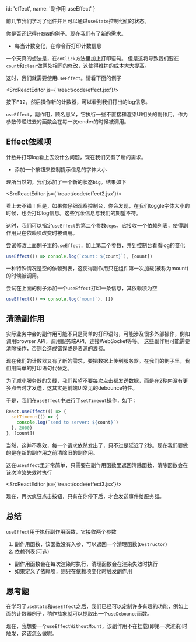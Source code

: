 
  id: 'effect',
  name: '副作用 useEffect'
}

前几节我们学习了组件并且可以通过`useState`控制他们的状态。

你是否还记得`计数器`的例子。现在我们有了新的需求。

- 每当计数变化，在命令行打印计数信息

一个天真的想法是，在`onClick`方法里加上打印语句。
但是这将导致我们要在`count`和`clear`做两处相同的修改，这使得维护的成本大大提高。

这时，我们就需要使用`useEffect`。请看下面的例子

<SrcReactEditor js={'/react/code/effect.jsx'}/>

按下<kbd>F12</kbd>，然后操作新的计数器，可以看到我们打出的log信息。

`useEffect`，副作用，顾名思义，它执行一些不直接和渲染UI相关的副作用。作为参数传递进去的函数会在每一次render的时候被调用。

## Effect依赖项

计数并打印log看上去没什么问题，现在我们又有了新的需求。

- 添加一个按钮来控制提示信息的字体大小

理所当然的，我们添加了一个新的状态`big`。结果如下

<SrcReactEditor js={'/react/code/effect2.jsx'}/>

看上去不错！但是，如果你仔细观察控制台，你会发现，在我们toggle字体大小的时候，也会打印log信息。这些冗余信息与我们的期望不符。

这时，我们可以指定`useEffect`的第二个参数`deps`，它接收一个依赖列表，使得副作用只在依赖项改变时被调用。

尝试修改上面例子里的`useEffect`，加上第二个参数，并到控制台看看log的变化

```javascript
useEffect(() => console.log(`count: ${count}`), [count])
```

一种特殊情况是空的依赖列表，这使得副作用只在组件第一次加载(被称为mount)的时候被调用。

尝试在上面的例子添加一个`useEffect`打印一条信息，其依赖项为空

```javascript
useEffect(() => console.log(`mount`), [])
```

## 清除副作用

实际业务中会的副作用可能不只是简单的打印语句，可能涉及很多外部操作，例如调用browser API，调用服务端API，连接WebSocket等等。
这些副作用可能需要清除操作，否则会造成错误或是资源的浪费。

现在我们的计数器又有了新的需求，要把数据上传到服务器。在我们的例子里，我们用简单的打印语句代替之。

为了减小服务器的负载，我们希望不要每次点击都发送数据，而是在2秒内没有更多点击时才发送，这其实是前端UI常见的debounce特性。

于是，我们在`useEffect`中进行了`setTimeout`操作，如下：

```javascript
React.useEffect(() => {
  setTimeout(() => {
    console.log(`send to server: ${count}`)
  }, 2000)
}, [count])
```

当然，这并不奏效，每一个请求依然发出了，只不过是延迟了2秒。现在我们要做的是在新的副作用之前清除旧的副作用。

这在`useEffect`里非常简单，只需要在副作用函数里返回清除函数，清除函数会在该次渲染失效时执行

<SrcReactEditor js={'/react/code/effect3.jsx'}/>

现在，再次疯狂点击按钮，只有在你停下后，才会发送事件给服务器。

## 总结

`useEffect`用于执行副作用函数，它接收两个参数

1. 副作用函数，该函数没有入参，可以返回一个清理函数(`Destructor`)
2. 依赖列表(可选)

- 副作用函数会在每次渲染时执行，清理函数会在渲染失效时执行
- 如果定义了依赖项，则只在依赖项变化时触发副作用

## 思考题

在学习了`useState`和`useEffect`之后，我们已经可以定制许多有趣的功能，例如上面的计数器例子，稍作抽象就可以提取出一个`useDebounce`函数。

现在，我想要一个`useEffectWithoutMount`，该副作用不在挂载(即第一次渲染)时触发，这该怎么做呢。